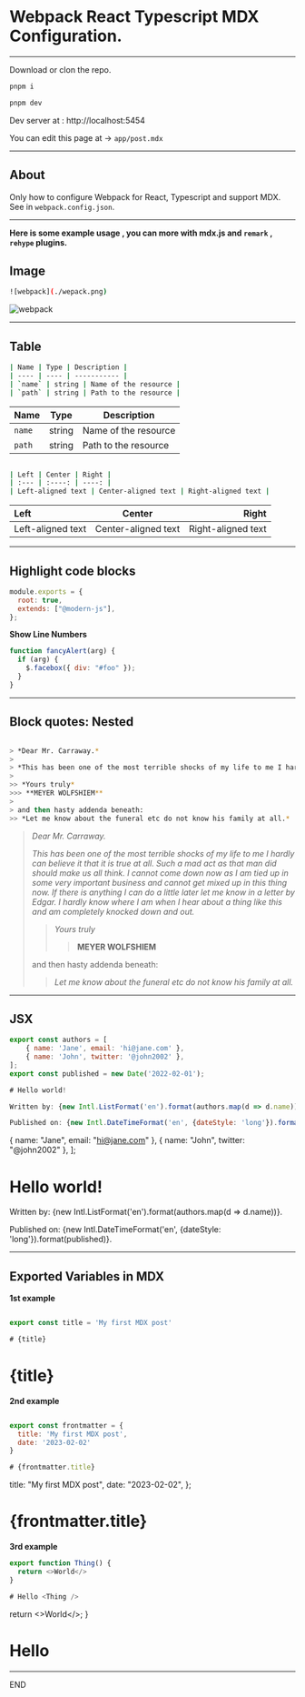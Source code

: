 # **Webpack React Typescript MDX Configuration.**

---

Download or clon the repo.

```bash
pnpm i
```

```bash
pnpm dev
```

Dev server at : http://localhost:5454

You can edit this page at -> `app/post.mdx`

---

## **About**

Only how to configure Webpack for React, Typescript and support MDX.
See in `webpack.config.json`.

---

**Here is some example usage , you can more with mdx.js and `remark` , `rehype` plugins.**

## **Image**

```bash
![webpack](./wepack.png)
```

![webpack](./wepack.png)

---

## **Table**

```bash
| Name | Type | Description |
| ---- | ---- | ----------- |
| `name` | string | Name of the resource |
| `path` | string | Path to the resource |

```

| Name   | Type   | Description          |
| ------ | ------ | -------------------- |
| `name` | string | Name of the resource |
| `path` | string | Path to the resource |

```bash

| Left | Center | Right |
| :--- | :----: | ----: |
| Left-aligned text | Center-aligned text | Right-aligned text |

```

| Left              |       Center        |              Right |
| :---------------- | :-----------------: | -----------------: |
| Left-aligned text | Center-aligned text | Right-aligned text |

---

## **Highlight code blocks**

```js
module.exports = {
  root: true,
  extends: ["@modern-js"],
};
```

**Show Line Numbers**

```js {1,3-4} showLineNumbers
function fancyAlert(arg) {
  if (arg) {
    $.facebox({ div: "#foo" });
  }
}
```

---

## **Block quotes: Nested**

```bash

> *Dear Mr. Carraway.*
>
> *This has been one of the most terrible shocks of my life to me I hardly can believe it that it is true at all. Such a mad act as that man did should make us all think. I cannot come down now as I am tied up in some very important business and cannot get mixed up in this thing now. If there is anything I can do a little later let me know in a letter by Edgar. I hardly know where I am when I hear about a thing like this and am completely knocked down and out.*
>
>> *Yours truly*
>>> **MEYER WOLFSHIEM**
>
> and then hasty addenda beneath:
>> *Let me know about the funeral etc do not know his family at all.*


```

> _Dear Mr. Carraway._
>
> _This has been one of the most terrible shocks of my life to me I hardly can believe it that it is true at all. Such a mad act as that man did should make us all think. I cannot come down now as I am tied up in some very important business and cannot get mixed up in this thing now. If there is anything I can do a little later let me know in a letter by Edgar. I hardly know where I am when I hear about a thing like this and am completely knocked down and out._
>
> > _Yours truly_
> >
> > > **MEYER WOLFSHIEM**
>
> and then hasty addenda beneath:
>
> > _Let me know about the funeral etc do not know his family at all._

---

## **JSX**

```js
export const authors = [
	{ name: 'Jane', email: 'hi@jane.com' },
	{ name: 'John', twitter: '@john2002' },
];
export const published = new Date('2022-02-01');

# Hello world!

Written by: {new Intl.ListFormat('en').format(authors.map(d => d.name))}.

Published on: {new Intl.DateTimeFormat('en', {dateStyle: 'long'}).format(published)}.
```

  { name: "Jane", email: "hi@jane.com" },
  { name: "John", twitter: "@john2002" },
];

# Hello world!

Written by: {new Intl.ListFormat('en').format(authors.map(d => d.name))}.

Published on: {new Intl.DateTimeFormat('en', {dateStyle: 'long'}).format(published)}.

---

## **Exported Variables in MDX**

**1st example**

```js

export const title = 'My first MDX post'

# {title}

```


# {title}

**2nd example**

```js

export const frontmatter = {
  title: 'My first MDX post',
  date: '2023-02-02'
}

# {frontmatter.title}

```

  title: "My first MDX post",
  date: "2023-02-02",
};

# {frontmatter.title}

**3rd example**

```js
export function Thing() {
  return <>World</>
}

# Hello <Thing />
```

  return <>World</>;
}

# Hello <Thing />

---

END
